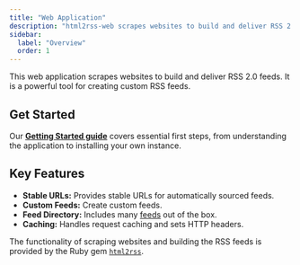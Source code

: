 ```yaml
---
title: "Web Application"
description: "html2rss-web scrapes websites to build and deliver RSS 2.0 feeds. It is a powerful tool for creating custom RSS feeds."
sidebar:
  label: "Overview"
  order: 1
---
```


This web application scrapes websites to build and deliver RSS 2.0 feeds. It is a powerful tool for creating custom RSS feeds.

## Get Started

Our **[Getting Started guide](/web-application/getting-started)** covers essential first steps, from understanding the application to installing your own instance.

## Key Features

- **Stable URLs:** Provides stable URLs for automatically sourced feeds.
- **Custom Feeds:** Create custom feeds.
- **Feed Directory:** Includes many [feeds](https://github.com/html2rss/html2rss-configs) out of the box.
- **Caching:** Handles request caching and sets HTTP headers.

The functionality of scraping websites and building the RSS feeds is provided by the Ruby gem [`html2rss`](https://github.com/html2rss/html2rss).
